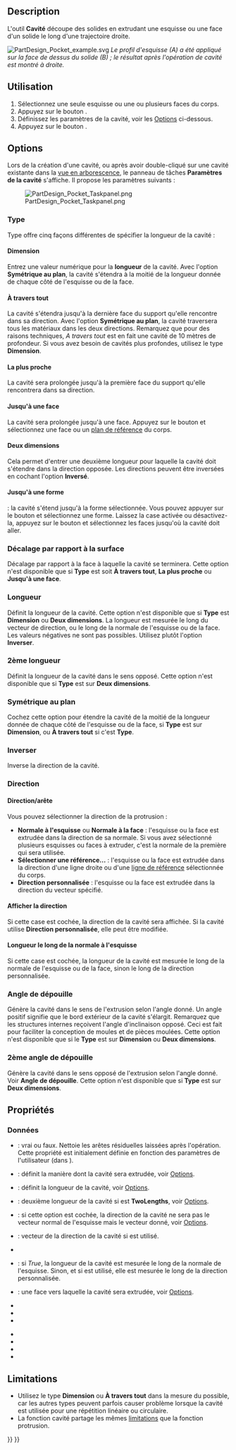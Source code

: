 <languages/>

{{Docnav/fr
|[[PartDesign_AdditiveWedge/fr|Pyramide tronquée additive]]
|[[PartDesign_Hole/fr|Perçage]]
|[[PartDesign_Workbench/fr|Atelier PartDesign]]
|IconL=PartDesign_AdditiveWedge.svg
|IconR=PartDesign_Hole.svg
|IconC=Workbench_PartDesign.svg
}}

{{GuiCommand/fr
|Name=PartDesign_Pocket
|Name/fr=PartDesign Cavité
|MenuLocation=PartDesign → Créer une fonction soustractive → Cavité
|Workbenches=[[PartDesign_Workbench/fr|PartDesign]]
|SeeAlso=[[PartDesign_Pad/fr|PartDesign Protrusion]]
}}

==Description==

L'outil '''Cavité''' découpe des solides en extrudant une esquisse ou une face d'un solide le long d'une trajectoire droite.

[[File:PartDesign Pocket example.svg|none]]
''Le profil d'esquisse (A) a été appliqué sur la face de dessus du solide (B) ; le résultat après l'opération de cavité est montré à droite.''

<span id="Usage"></span>
==Utilisation==

# Sélectionnez une seule esquisse ou une ou plusieurs faces du corps.
# Appuyez sur le bouton {{Button|[[Image:PartDesign_Pocket.svg|16px]] [[PartDesign_Pocket/fr|Cavité]]}}.
# Définissez les paramètres de la cavité, voir les [[#Options|Options]] ci-dessous.
# Appuyez sur le bouton {{Button|OK}}.

==Options==

Lors de la création d'une cavité, ou après avoir double-cliqué sur une cavité existante dans la [[Tree_view/fr|vue en arborescence]], le panneau de tâches '''Paramètres de la cavité''' s'affiche. Il propose les paramètres suivants :

[[Image:PartDesign_Pocket_Taskpanel.png|frame|left]]

===Type===

Type offre cinq façons différentes de spécifier la longueur de la cavité :

====Dimension====

Entrez une valeur numérique pour la '''longueur''' de la cavité. Avec l'option '''Symétrique au plan''', la cavité s'étendra à la moitié de la longueur donnée de chaque côté de l'esquisse ou de la face.

<span id="Through_all"></span>
====À travers tout====

La cavité s'étendra jusqu'à la dernière face du support qu'elle rencontre dans sa direction. Avec l'option '''Symétrique au plan''', la cavité traversera tous les matériaux dans les deux directions. Remarquez que pour des raisons techniques, ''A travers tout'' est en fait une cavité de 10 mètres de profondeur. Si vous avez besoin de cavités plus profondes, utilisez le type '''Dimension'''.

<span id="To_first"></span>
====La plus proche====

La cavité sera prolongée jusqu'à la première face du support qu'elle rencontrera dans sa direction.

<span id="Up_to_face"></span>
====Jusqu'à une face====

La cavité sera prolongée jusqu'à une face. Appuyez sur le bouton {{Button|Sélectionner une face}} et sélectionnez une face ou un [[PartDesign_Plane/fr|plan de référence]] du corps.

<span id="Two_dimensions"></span>
====Deux dimensions====

Cela permet d'entrer une deuxième longueur pour laquelle la cavité doit s'étendre dans la direction opposée. Les directions peuvent être inversées en cochant l'option '''Inversé'''.

<span id="Up_to_shape"></span>
====Jusqu'à une forme====

{{Version/fr|1.0}} : la cavité s'étend jusqu'à la forme sélectionnée. Vous pouvez appuyer sur le bouton {{Button|Sélectionner une forme}} et sélectionnez une forme. Laissez la case {{Button|Sélectionner toutes les faces}} activée ou désactivez-la, appuyez sur le bouton {{Button|Sélectionner des faces}} et sélectionnez les faces jusqu'où la cavité doit aller.

<span id="Offset_to_face"></span>
=== Décalage par rapport à la surface ===

Décalage par rapport à la face à laquelle la cavité se terminera. Cette option n'est disponible que si '''Type''' est soit '''À travers tout''', '''La plus proche''' ou '''Jusqu'à une face'''.

<span id="Length"></span>
===Longueur===

Définit la longueur de la cavité. Cette option n'est disponible que si '''Type''' est '''Dimension''' ou '''Deux dimensions'''. La longueur est mesurée le long du vecteur de direction, ou le long de la normale de l'esquisse ou de la face. Les valeurs négatives ne sont pas possibles. Utilisez plutôt l'option '''Inverser'''.

<span id="2nd_length"></span>
===2ème longueur===

Définit la longueur de la cavité dans le sens opposé. Cette option n'est disponible que si '''Type''' est sur '''Deux dimensions'''.

<span id="Symmetric_to_plane"></span>
===Symétrique au plan===

Cochez cette option pour étendre la cavité de la moitié de la longueur donnée de chaque côté de l'esquisse ou de la face, si '''Type''' est sur '''Dimension''', ou '''À travers tout''' si c'est '''Type'''.

<span id="Reversed"></span>
=== Inverser ===

Inverse la direction de la cavité.

<span id="Direction"></span>
===Direction ===

<span id="Direction/edge"></span>
==== Direction/arête ====

Vous pouvez sélectionner la direction de la protrusion :

* '''Normale à l'esquisse''' ou '''Normale à la face''' : l'esquisse ou la face est extrudée dans la direction de sa normale. Si vous avez sélectionné plusieurs esquisses ou faces à extruder, c'est la normale de la première qui sera utilisée.
* '''Sélectionner une référence...''' : l'esquisse ou la face est extrudée dans la direction d'une ligne droite ou d'une [[PartDesign_Line/fr|ligne de référence]] sélectionnée du corps.
* '''Direction personnalisée''' : l'esquisse ou la face est extrudée dans la direction du vecteur spécifié.

<span id="Show_direction"></span>
==== Afficher la direction ====

Si cette case est cochée, la direction de la cavité sera affichée. Si la cavité utilise '''Direction personnalisée''', elle peut être modifiée.

<span id="Length_along_sketch_normal"></span>
==== Longueur le long de la normale à l'esquisse ====

Si cette case est cochée, la longueur de la cavité est mesurée le long de la normale de l'esquisse ou de la face, sinon le long de la direction personnalisée.

<span id="Taper_angle"></span>
=== Angle de dépouille ===

Génère la cavité dans le sens de l'extrusion selon l'angle donné. Un angle positif signifie que le bord extérieur de la cavité s'élargit. Remarquez que les structures internes reçoivent l'angle d'inclinaison opposé. Ceci est fait pour faciliter la conception de moules et de pièces moulées. Cette option n'est disponible que si le '''Type''' est sur '''Dimension''' ou '''Deux dimensions'''.

<span id="2nd_taper_angle"></span>
=== 2ème angle de dépouille ===

Génère la cavité dans le sens opposé de l'extrusion selon l'angle donné. Voir '''Angle de dépouille'''. Cette option n'est disponible que si '''Type''' est sur '''Deux dimensions'''.

<span id="Properties"></span>
==Propriétés==

<span id="Data"></span>
===Données===

{{TitleProperty|Part Design}}

* {{PropertyData|Refine|Bool}} : vrai ou faux. Nettoie les arêtes résiduelles laissées après l'opération. Cette propriété est initialement définie en fonction des paramètres de l'utilisateur (dans {{MenuCommand|Préférences → PartDesign → Général → Paramètres des modèles}}).

{{TitleProperty|Pocket}}

* {{PropertyData|Type|Enumeration}} : définit la manière dont la cavité sera extrudée, voir [[#Options|Options]].
* {{PropertyData|Length|Length}} : définit la longueur de la cavité, voir [[#Options|Options]].
* {{PropertyData|Length2|Length}} : deuxième longueur de la cavité si {{PropertyData|Type}} est '''TwoLengths''', voir [[#Options|Options]].
* {{PropertyData|Use Custom Vector|Bool}} : si cette option est cochée, la direction de la cavité ne sera pas le vecteur normal de l'esquisse mais le vecteur donné, voir [[#Options|Options]].
* {{PropertyData|Direction|Vector}} : vecteur de la direction de la cavité si {{PropertyData|Use Custom Vector}} est utilisé.
* {{PropertyData|Reference Axis|LinkSub}}
* {{PropertyData|Along Sketch Normal|Bool}} : si ''True'', la longueur de la cavité est mesurée le long de la normale de l'esquisse. Sinon, et si {{PropertyData|Use Custom Vector}} est utilisé, elle est mesurée le long de la direction personnalisée.
* {{PropertyData|Up To Face|LinkSub}} : une face vers laquelle la cavité sera extrudée, voir [[#Options|Options]].
* {{PropertyData|Offset|Length}}
* {{PropertyData|Angle|Angle}}
* {{PropertyData|Angle2|Angle}}

{{TitleProperty|Sketch Based}}

* {{PropertyData|Profile|LinkSub}}
* {{PropertyData|Midplane|Bool}}
* {{PropertyData|Reversed|Bool}}
* {{PropertyData|Allow Multi Face|Bool}}

==Limitations==

* Utilisez le type '''Dimension''' ou '''À travers tout''' dans la mesure du possible, car les autres types peuvent parfois causer problème lorsque la cavité est utilisée pour une répétition linéaire ou circulaire.
* La fonction cavité partage les mêmes [[PartDesign_Pad/fr#Limitations|limitations]] que la fonction protrusion.


{{Docnav/fr
|[[PartDesign_AdditiveWedge/fr|Pyramide tronquée additive]]
|[[PartDesign_Hole/fr|Perçage]]
|[[PartDesign_Workbench/fr|Atelier PartDesign]]
|IconL=PartDesign_AdditiveWedge.svg
|IconR=PartDesign_Hole.svg
|IconC=Workbench_PartDesign.svg
}}

{{PartDesign Tools navi{{#translation:}}}}
{{Userdocnavi{{#translation:}}}}